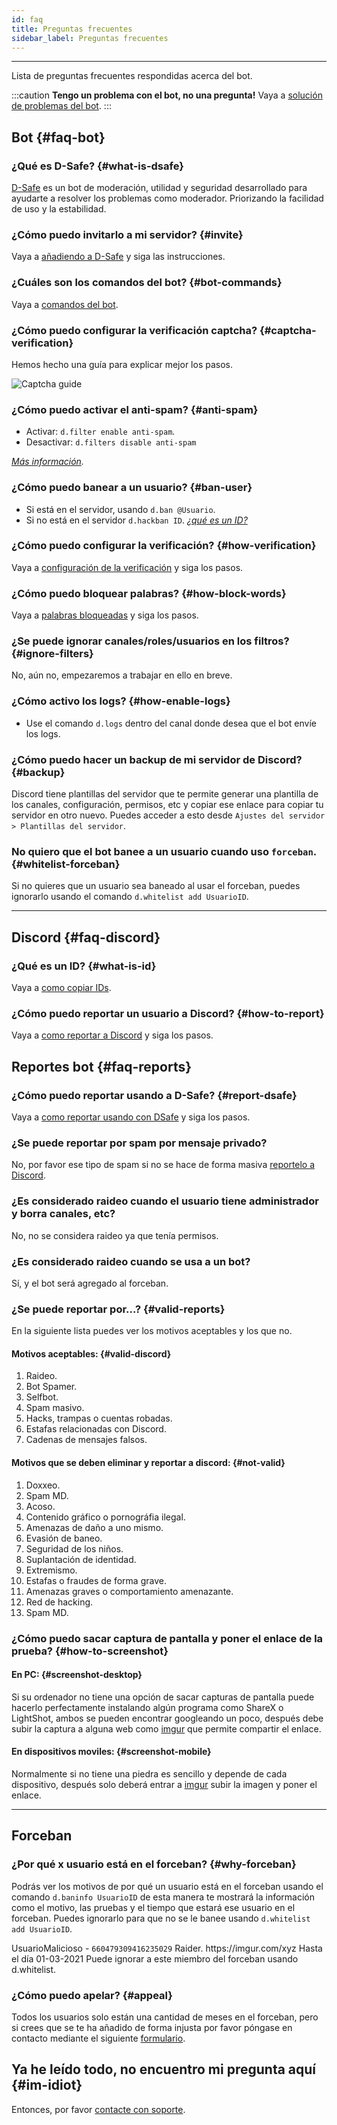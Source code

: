 ```yaml
---
id: faq
title: Preguntas frecuentes
sidebar_label: Preguntas frecuentes
---
```


* * *

Lista de preguntas frecuentes respondidas acerca del bot.

:::caution
**Tengo un problema con el bot, no una pregunta!**
Vaya a [solución de problemas del bot](troubleshooting/bot.mdx).
:::

## Bot {#faq-bot}
### ¿Qué es D-Safe? {#what-is-dsafe}
[D-Safe](https://discordsafe.com/) es un bot de moderación, utilidad y seguridad desarrollado para ayudarte a resolver los problemas como moderador. Priorizando la facilidad de uso y la estabilidad.

### ¿Cómo puedo invitarlo a mi servidor? {#invite}
Vaya a [añadiendo a D-Safe](intro/invite.md) y siga las instrucciones.

### ¿Cuáles son los comandos del bot? {#bot-commands}
Vaya a [comandos del bot](basics/commands.mdx).

### ¿Cómo puedo configurar la verificación captcha? {#captcha-verification}
Hemos hecho una guía para explicar mejor los pasos.

![Captcha guide](https://media.discordapp.net/attachments/585838930700533774/779859686362841098/D-Safe_Captcha_verification_guide.png)

### ¿Cómo puedo activar el anti-spam? {#anti-spam}
* Activar: ``d.filter enable anti-spam``.
* Desactivar: ``d.filters disable anti-spam``

*[Más información](config/filters.mdx#select-filter).*

### ¿Cómo puedo banear a un usuario? {#ban-user}
* Si está en el servidor, usando `d.ban @Usuario`.
* Si no está en el servidor `d.hackban ID`. *[¿qué es un ID?](guide/copy-ids.md)*

### ¿Cómo puedo configurar la verificación? {#how-verification}
Vaya a [configuración de la verificación](config/verification.mdx) y siga los pasos.

### ¿Cómo puedo bloquear palabras? {#how-block-words}
Vaya a [palabras bloqueadas](config/blockedwords.mdx) y siga los pasos.

### ¿Se puede ignorar canales/roles/usuarios en los filtros? {#ignore-filters}
No, aún no, empezaremos a trabajar en ello en breve.

### ¿Cómo activo los logs? {#how-enable-logs}
* Use el comando `d.logs` dentro del canal donde desea que el bot envíe los logs.

### ¿Cómo puedo hacer un backup de mi servidor de Discord? {#backup}
Discord tiene plantillas del servidor que te permite generar una plantilla de los canales, configuración, permisos, etc y copiar ese enlace para copiar tu servidor en otro nuevo. Puedes acceder a esto desde ``Ajustes del servidor > Plantillas del servidor``.

### No quiero que el bot banee a un usuario cuando uso `forceban`. {#whitelist-forceban}
Si no quieres que un usuario sea baneado al usar el forceban, puedes ignorarlo usando el comando ``d.whitelist add UsuarioID``.

* * *

## Discord {#faq-discord}
### ¿Qué es un ID? {#what-is-id}
Vaya a [como copiar IDs](guide/copy-ids.md).

### ¿Cómo puedo reportar un usuario a Discord? {#how-to-report}
Vaya a [como reportar a Discord](guide/report-discord.mdx) y siga los pasos.

## Reportes bot {#faq-reports}
### ¿Cómo puedo reportar usando a D-Safe? {#report-dsafe}
Vaya a [como reportar usando con DSafe](guide/report.mdx) y siga los pasos.

### ¿Se puede reportar por spam por mensaje privado?
No, por favor ese tipo de spam si no se hace de forma masiva [reportelo a Discord](https://dis.gd/report).

### ¿Es considerado raideo cuando el usuario tiene administrador y borra canales, etc?
No, no se considera raideo ya que tenía permisos.

### ¿Es considerado raideo cuando se usa a un bot?
Sí, y el bot será agregado al forceban.

### ¿Se puede reportar por...? {#valid-reports}
En la siguiente lista puedes ver los motivos aceptables y los que no.

#### Motivos aceptables: {#valid-discord}
1. Raideo.
2. Bot Spamer.
3. Selfbot.
4. Spam masivo.
5. Hacks, trampas o cuentas robadas.
6. Estafas relacionadas con Discord.
7. Cadenas de mensajes falsos.

#### Motivos que se deben eliminar y reportar a discord: {#not-valid}
1. Doxxeo.
2. Spam MD.
3. Acoso.
4. Contenido gráfico o pornográfia ilegal.
5. Amenazas de daño a uno mismo.
6. Evasión de baneo.
7. Seguridad de los niños.
8. Suplantación de identidad.
9. Extremismo.
10. Estafas o fraudes de forma grave.
11. Amenazas graves o comportamiento amenazante.
12. Red de hacking.
13. Spam MD.

### ¿Cómo puedo sacar captura de pantalla y poner el enlace de la prueba? {#how-to-screenshot}
#### En PC: {#screenshot-desktop}
Si su ordenador no tiene una opción de sacar capturas de pantalla puede hacerlo perfectamente instalando algún programa como ShareX o LightShot, ambos se pueden encontrar googleando un poco, después debe subir la captura a alguna web como [imgur](https://imgur.com/upload) que permite compartir el enlace.

#### En dispositivos moviles: {#screenshot-mobile}
Normalmente si no tiene una piedra es sencillo y depende de cada dispositivo, después solo deberá entrar a [imgur](https://imgur.com/upload) subir la imagen y poner el enlace.

* * *

## Forceban
### ¿Por qué x usuario está en el forceban? {#why-forceban}
Podrás ver los motivos de por qué un usuario está en el forceban usando el comando ``d.baninfo UsuarioID`` de esta manera te mostrará la información como el motivo, las pruebas y el tiempo que estará ese usuario en el forceban. Puedes ignorarlo para que no se le banee usando ``d.whitelist add UsuarioID``.

<DiscordMessages>
  <discord-message author="D-Safe" avatar="https://i.imgur.com/FFBgOWE.png" bot='true' verified='true'>
      <discord-embed slot="embeds" embed-title="Información del baneo" color="#fe635a" thumbnail="https://i.imgur.com/0CeIqto.png">
        <discord-embed-fields slot="fields">
        <discord-embed-field field-title="❯ Usuario" inline="" inline-index="0"><discord-mention highlight="" class="discord-mention discord-user-mention hydrated">UsuarioMalicioso</discord-mention> - <code>660479309416235029</code></discord-embed-field>
        <discord-embed-field field-title="❯ Razón" inline="" inline-index="0">Raider.</discord-embed-field>
        <discord-embed-field field-title="❯ Prueba(s)" inline="" inline-index="0">https://imgur.com/xyz</discord-embed-field>
        <discord-embed-field field-title="❯ Tiempo" inline="" inline-index="0">Hasta el día 01-03-2021</discord-embed-field>
        </discord-embed-fields>
        <span slot="footer">Puede ignorar a este miembro del forceban usando d.whitelist.</span>
      </discord-embed>
      </discord-message>
</DiscordMessages>

### ¿Cómo puedo apelar? {#appeal}
Todos los usuarios solo están una cantidad de meses en el forceban, pero si crees que se te ha añadido de forma injusta por favor póngase en contacto mediante el siguiente [formulario](https://discordsafe.com/apelación).

## Ya he leído todo, no encuentro mi pregunta aquí {#im-idiot}
Entonces, por favor [contacte con soporte](troubleshooting/support.mdx).